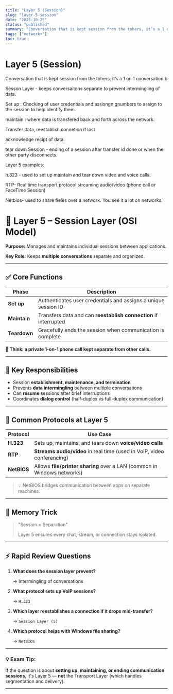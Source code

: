 ```yaml
---
title: "Layer 5 (Session)"
slug: "layer-5-session"
date: "2025-10-29"
status: "published"
summary: "Conversation that is kept session from the tohers, it’s a 1 on 1 conversation b"
tags: ["network+"]
toc: true
---
```


# Layer 5 (Session)

Conversation that is kept session from the tohers, it’s a 1 on 1 conversation b

Sesson Layer - keeps conversaitons separate to prevent intermingling of data. 

Set up : Checking of user credentials and assisngn gnumbers to assign to the session to help identify them. 

maintain : where data is transfered back and forth across the network.  

Transfer data, reestablish connetion if lost 

acknowledge recipt of data. 

tear down Session - ending of a session after transfer id done or when the other party disconnects. 

Layer 5 examples: 

h.323 - used to set up maintain and tear down video and voice calls. 

RTP- Real time transport protocol streaming audio/video (phone call or FaceTime Session)

Netbios- used to share fieles over a network. You see it a lot on networks. 

# 🔐 Layer 5 – Session Layer (OSI Model)

**Purpose:** Manages and maintains individual sessions between applications.

**Key Role:** Keeps **multiple conversations** separate and organized.

---

## ✅ Core Functions

| Phase | Description |
| --- | --- |
| **Set up** | Authenticates user credentials and assigns a unique session ID |
| **Maintain** | Transfers data and can **reestablish connection** if interrupted |
| **Teardown** | Gracefully ends the session when communication is complete |

🧠 **Think: a private 1-on-1 phone call kept separate from other calls.**

---

## 🎯 Key Responsibilities

- Session **establishment, maintenance, and termination**
- Prevents **data intermingling** between multiple conversations
- Can **resume** sessions after brief interruptions
- Coordinates **dialog control** (half-duplex vs full-duplex communication)

---

## 🔌 Common Protocols at Layer 5

| Protocol | Use Case |
| --- | --- |
| **H.323** | Sets up, maintains, and tears down **voice/video calls** |
| **RTP** | **Streams audio/video** in real time (used in VoIP, video conferencing) |
| **NetBIOS** | Allows **file/printer sharing** over a LAN (common in Windows networks) |

> 💡 NetBIOS bridges communication between apps on separate machines.
> 

---

## 🧠 Memory Trick

> "Session = Separation"
> 
> 
> Layer 5 ensures every chat, stream, or connection stays isolated.
> 

---

## ⚡ Rapid Review Questions

1. **What does the session layer prevent?**
    
    → Intermingling of conversations
    
2. **What protocol sets up VoIP sessions?**
    
    → `H.323`
    
3. **Which layer reestablishes a connection if it drops mid-transfer?**
    
    → `Session Layer (5)`
    
4. **Which protocol helps with Windows file sharing?**
    
    → `NetBIOS`
    

---

### 💡 Exam Tip:

If the question is about **setting up, maintaining, or ending communication sessions**, it's Layer 5 — **not** the Transport Layer (which handles segmentation and delivery).

---